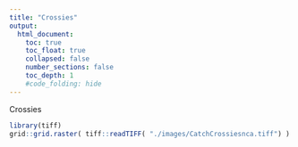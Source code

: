 ```yaml
---
title: "Crossies"
output:
  html_document:
    toc: true
    toc_float: true
    collapsed: false
    number_sections: false
    toc_depth: 1
    #code_folding: hide
---
```


</div>
<div class="col-sm-6">
Crossies
```r
library(tiff)
grid::grid.raster( tiff::readTIFF( "./images/CatchCrossiesnca.tiff") )
```
</a>
</div>